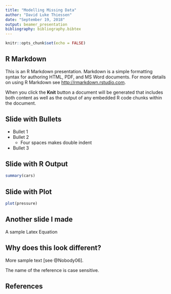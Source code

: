```yaml
---
title: "Modelling Missing Data"
author: "David Luke Thiessen"
date: "September 19, 2018"
output: beamer_presentation
bibliography: bibliography.bibtex
---
```


```r
knitr::opts_chunk$set(echo = FALSE)
```

## R Markdown

This is an R Markdown presentation. Markdown is a simple formatting syntax for authoring HTML, PDF, and MS Word documents. For more details on using R Markdown see <http://rmarkdown.rstudio.com>.

When you click the **Knit** button a document will be generated that includes both content as well as the output of any embedded R code chunks within the document.

## Slide with Bullets

- Bullet 1
- Bullet 2
    - Four spaces makes double indent
- Bullet 3

## Slide with R Output

```r
summary(cars)
```

## Slide with Plot

```r
plot(pressure)
```

## Another slide I made

A sample Latex Equation

\begin{equation}
X = \sum_{i = 1}^{5} y_i
\end{equation}

## Why does this look different?

More sample text [see @Nobody06].

The name of the reference is case sensitive. 

## References

